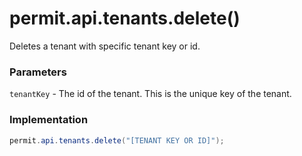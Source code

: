 # permit.api.tenants.delete()

Deletes a tenant with specific tenant key or id.

### Parameters

`tenantKey` - The id of the tenant. This is the unique key of the tenant.<br/>

### Implementation

```java
permit.api.tenants.delete("[TENANT KEY OR ID]");
```
